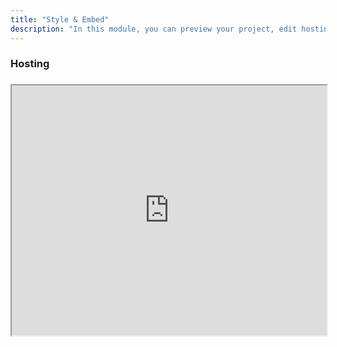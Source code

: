 ```yaml
---
title: "Style & Embed"
description: "In this module, you can preview your project, edit hosting options and customize the style."
---
```


### Hosting

###

<iframe src="https://streamable.com/e/lwdy05" width="100%" height="400px" />

### Styling





<iframe src="https://streamable.com/e/yidjzw" width="100%" height="400px" />



### Steps

<Steps>
  <Step title="Step 1">
    To access the **Style & Embed** module, locate the project you wish to access in your Planpoint dashboard and click on **the Style & Embed** button.

    <Frame>
      <img src="https://i.postimg.cc/5yFLG18X/style-and-embed-2.jpg" />
    </Frame>
  </Step>

  <Step title="Step 2">
    To preview your work in progress, simply choose the desired **language** output, assign the **namespace**, **project name**, plan viewer **theme** and click on **Open a new tab**.

    <Frame>
      <img src="https://i.postimg.cc/brgrmwv0/style-adn-embed.jpg" />
    </Frame>

    <Info>Assign a permanent namespace and project name before embedding the code. If these are modified, the code will cease to function, necessitating the need for re-embedding.</Info>
  </Step>

  <Step title="Step 3">
    A new window will open up with the live preview of your current project. Test your plan viewer and make changes accordingly. You will need to reload the preview in order for changes to take effect.

    <Frame>
      <img src="https://i.postimg.cc/Df9X089D/preview.jpg" />
    </Frame>
  </Step>

  <Step title="Step 4">
    Once you're satisfied with your plan viewer, simply select the desired language **output** and **theme**, and click on **Click to copy**.

    * You can export as many instances of your plan viewer as you wish, in 5 languages (English, French, Spanish, Chinese and German). Each language will have it's own script to copy-paste.

    * You should paste the code wherever you want your plan viewer to appear in your website. The plan viewer will fill the parent element in which it's inserted. The code will work on every major website platform, from Wordpress to Wix and custom HTML.

    <Frame>
      <img src="https://i.postimg.cc/G908fmwH/copy-code.jpg" />
    </Frame>
  </Step>
</Steps>

### How to embed into your site

Planpoint can be embedded into any kind of website, from custom HTML/CSS/JS to platforms like Webflow, SquareSpace, Wix or WordPress. A Planpoint embed code is simply a few lines of HTML and JavaScript.

<Frame>
  <img src="https://i.postimg.cc/W3jnmBkp/WebLogos.png" />
</Frame>

Paste the code where you want your Planpoint Viewer to appear. The Planpoint Viewer will obey the width of the parent element in which it's placed in. The height is established by the content inside the viewer. For example, if the building image's proportions are more vertical than horizontal, Planpoint Viewer will occupy more height on your page. You can stylize the parent element however you see fit, for example by adding padding or giving it a fixed width.

<Frame>
  <img src="https://i.postimg.cc/1Xx1m5nR/Div.png" />
</Frame>

<Note />